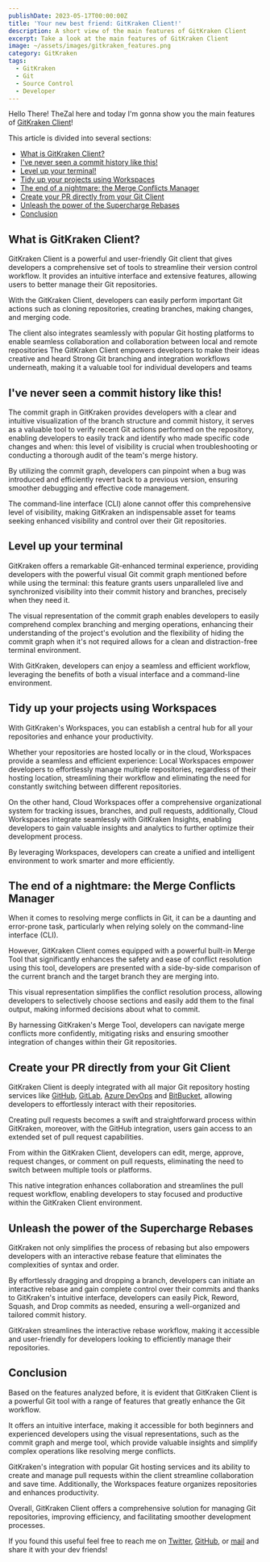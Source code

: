 ```yaml
---
publishDate: 2023-05-17T00:00:00Z
title: 'Your new best friend: GitKraken Client!'
description: A short view of the main features of GitKraken Client
excerpt: Take a look at the main features of GitKraken Client
image: ~/assets/images/gitkraken_features.png
category: GitKraken
tags:
  - GitKraken
  - Git
  - Source Control
  - Developer
---
```



Hello There! TheZal here and today I'm gonna show you the main features of [GitKraken Client](https://www.gitkraken.com/git-client)!

This article is divided into several sections:

- [What is GitKraken Client?](#what-is-gitkraken-client)
- [I've never seen a commit history like this!](#ive-never-seen-a-commit-history-like-this)
- [Level up your terminal!](#level-up-your-terminal)
- [Tidy up your projects using Workspaces](#tidy-up-your-projects-using-workspaces)
- [The end of a nightmare: the Merge Conflicts Manager](#the-end-of-a-nightmare-the-merge-conflicts-manager)
- [Create your PR directly from your Git Client](#create-your-pr-directly-from-your-git-client)
- [Unleash the power of the Supercharge Rebases](#unleash-the-power-of-the-supercharge-rebases)
- [Conclusion](#conclusion)

## What is GitKraken Client?

GitKraken Client is a powerful and user-friendly Git client that gives developers a comprehensive set of tools to streamline their version control workflow.
It provides an intuitive interface and extensive features, allowing users to better manage their Git repositories.

With the GitKraken Client, developers can easily perform important Git actions such as cloning repositories, creating branches, making changes, and merging code.

The client also integrates seamlessly with popular Git hosting platforms to enable seamless collaboration and collaboration between local and remote repositories The GitKraken Client empowers developers to make their ideas creative and heard Strong Git branching and integration workflows underneath, making it a valuable tool for individual developers and teams

## I've never seen a commit history like this!

The commit graph in GitKraken provides developers with a clear and intuitive visualization of the branch structure and commit history, it serves as a valuable tool to verify recent Git actions performed on the repository, enabling developers to easily track and identify who made specific code changes and when: this level of visibility is crucial when troubleshooting or conducting a thorough audit of the team's merge history.

By utilizing the commit graph, developers can pinpoint when a bug was introduced and efficiently revert back to a previous version, ensuring smoother debugging and effective code management.

The command-line interface (CLI) alone cannot offer this comprehensive level of visibility, making GitKraken an indispensable asset for teams seeking enhanced visibility and control over their Git repositories.

## Level up your terminal

GitKraken offers a remarkable Git-enhanced terminal experience, providing developers with the powerful visual Git commit graph mentioned before while using the terminal: this feature grants users unparalleled live and synchronized visibility into their commit history and branches, precisely when they need it.

The visual representation of the commit graph enables developers to easily comprehend complex branching and merging operations, enhancing their understanding of the project's evolution and the flexibility of hiding the commit graph when it's not required allows for a clean and distraction-free terminal environment.

With GitKraken, developers can enjoy a seamless and efficient workflow, leveraging the benefits of both a visual interface and a command-line environment.

## Tidy up your projects using Workspaces

With GitKraken's Workspaces, you can establish a central hub for all your repositories and enhance your productivity.

Whether your repositories are hosted locally or in the cloud, Workspaces provide a seamless and efficient experience: Local Workspaces empower developers to effortlessly manage multiple repositories, regardless of their hosting location, streamlining their workflow and eliminating the need for constantly switching between different repositories.

On the other hand, Cloud Workspaces offer a comprehensive organizational system for tracking issues, branches, and pull requests, additionally, Cloud Workspaces integrate seamlessly with GitKraken Insights, enabling developers to gain valuable insights and analytics to further optimize their development process.

By leveraging Workspaces, developers can create a unified and intelligent environment to work smarter and more efficiently.

## The end of a nightmare: the Merge Conflicts Manager

When it comes to resolving merge conflicts in Git, it can be a daunting and error-prone task, particularly when relying solely on the command-line interface (CLI).

However, GitKraken Client comes equipped with a powerful built-in Merge Tool that significantly enhances the safety and ease of conflict resolution using this tool, developers are presented with a side-by-side comparison of the current branch and the target branch they are merging into.

This visual representation simplifies the conflict resolution process, allowing developers to selectively choose sections and easily add them to the final output, making informed decisions about what to commit.

By harnessing GitKraken's Merge Tool, developers can navigate merge conflicts more confidently, mitigating risks and ensuring smoother integration of changes within their Git repositories.

## Create your PR directly from your Git Client

GitKraken Client is deeply integrated with all major Git repository hosting services like [GitHub](https://www.gitkraken.com/git-client-integrations/github), [GitLab](https://www.gitkraken.com/git-client-integrations/gitlab), [Azure DevOps](https://www.gitkraken.com/git-client-integrations/azure-devops) and [BitBucket](https://www.gitkraken.com/git-client-integrations/bitbucket), allowing developers to effortlessly interact with their repositories.

Creating pull requests becomes a swift and straightforward process within GitKraken, moreover, with the GitHub integration, users gain access to an extended set of pull request capabilities.

From within the GitKraken Client, developers can edit, merge, approve, request changes, or comment on pull requests, eliminating the need to switch between multiple tools or platforms.

This native integration enhances collaboration and streamlines the pull request workflow, enabling developers to stay focused and productive within the GitKraken Client environment.

## Unleash the power of the Supercharge Rebases

GitKraken not only simplifies the process of rebasing but also empowers developers with an interactive rebase feature that eliminates the complexities of syntax and order.

By effortlessly dragging and dropping a branch, developers can initiate an interactive rebase and gain complete control over their commits and thanks to GitKraken's intuitive interface, developers can easily Pick, Reword, Squash, and Drop commits as needed, ensuring a well-organized and tailored commit history.

GitKraken streamlines the interactive rebase workflow, making it accessible and user-friendly for developers looking to efficiently manage their repositories.

## Conclusion

Based on the features analyzed before, it is evident that GitKraken Client is a powerful Git tool with a range of features that greatly enhance the Git workflow.

It offers an intuitive interface, making it accessible for both beginners and experienced developers using the visual representations, such as the commit graph and merge tool, which provide valuable insights and simplify complex operations like resolving merge conflicts.

GitKraken's integration with popular Git hosting services and its ability to create and manage pull requests within the client streamline collaboration and save time. Additionally, the Workspaces feature organizes repositories and enhances productivity.

Overall, GitKraken Client offers a comprehensive solution for managing Git repositories, improving efficiency, and facilitating smoother development processes.

If you found this useful feel free to reach me on [Twitter](https://twitter.com/TheZalDev), [GitHub](https://github.com/TheZal), or [mail](mailto:rick.zal239@gmail.com) and share it with your dev friends!

